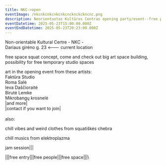 ```yaml
---
title: NKC->open
eventImage: /nkcnkcnkcnkcnkcncknckckncnc.png
description: Neorientuotas Kultūros Centras opening party/event--free party pre party
eventDatetime: 2025-05-23T15:00:00.000Z
eventEndDatetime: 2025-05-23T20:23:00.000Z
---
```


Non-orientable Kultural Certre - NKC - \
Dariaus girėno g. 23 \<--- current location

free space squat concept, come and check out big art space building, possibility for free temporary studio spaces

art in the opening event from these artists:\
Faktūra Studio\
Roma Salė\
Ieva Daščioraitė\
Birutė Lemke\
Mikrobangų krosnelė\
|and more|\
|contact if you want to join|\
\
also:

chill vibes and weird clothes from squatiškės chebra

chill musics from elektroplazma

jam session|||

|||free entry|||free people|||free space|||\


 
